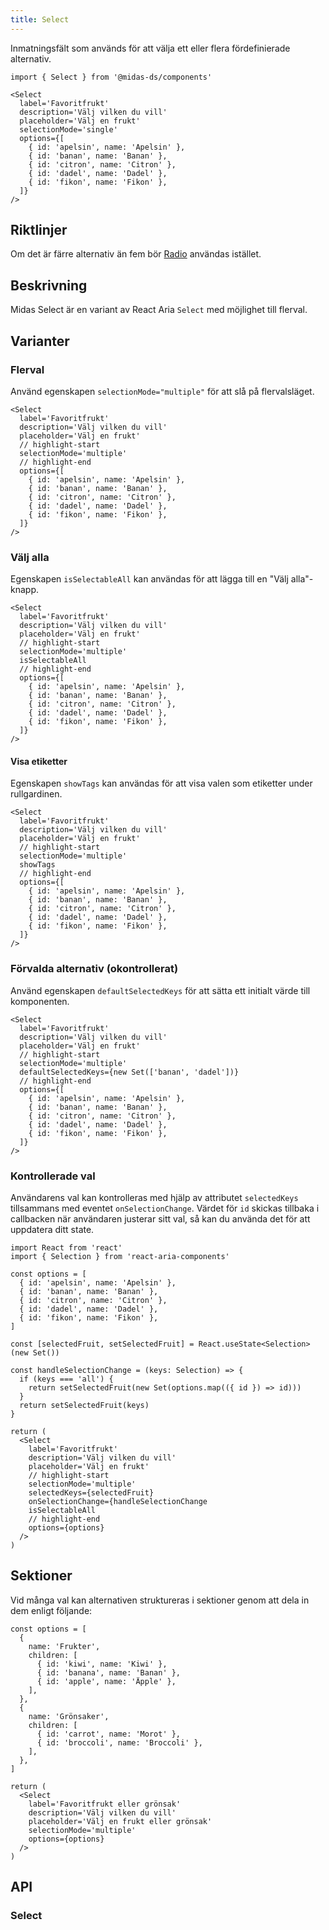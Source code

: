 ```yaml
---
title: Select
---
```



<ComponentHeader
  name='Select'
  friendlyName='Flerval, väljare, dropdown, rullgardin'
/>

Inmatningsfält som används för att välja ett eller flera fördefinierade alternativ.

```tsx
import { Select } from '@midas-ds/components'
```

```tsx
<Select
  label='Favoritfrukt'
  description='Välj vilken du vill'
  placeholder='Välj en frukt'
  selectionMode='single'
  options={[
    { id: 'apelsin', name: 'Apelsin' },
    { id: 'banan', name: 'Banan' },
    { id: 'citron', name: 'Citron' },
    { id: 'dadel', name: 'Dadel' },
    { id: 'fikon', name: 'Fikon' },
  ]}
/>
```

<div className='card'>
  <BasicExample />
</div>

## Riktlinjer

Om det är färre alternativ än fem bör [Radio](./radio.mdx) användas istället.

## Beskrivning

Midas Select är en variant av React Aria `Select` med möjlighet till flerval.

## Varianter

### Flerval

Använd egenskapen `selectionMode="multiple"` för att slå på flervalsläget.

```tsx
<Select
  label='Favoritfrukt'
  description='Välj vilken du vill'
  placeholder='Välj en frukt'
  // highlight-start
  selectionMode='multiple'
  // highlight-end
  options={[
    { id: 'apelsin', name: 'Apelsin' },
    { id: 'banan', name: 'Banan' },
    { id: 'citron', name: 'Citron' },
    { id: 'dadel', name: 'Dadel' },
    { id: 'fikon', name: 'Fikon' },
  ]}
/>
```

<div className='card'>
  <BasicExample selectionMode='multiple' />
</div>

### Välj alla

Egenskapen `isSelectableAll` kan användas för att lägga till en "Välj alla"-knapp.

```tsx
<Select
  label='Favoritfrukt'
  description='Välj vilken du vill'
  placeholder='Välj en frukt'
  // highlight-start
  selectionMode='multiple'
  isSelectableAll
  // highlight-end
  options={[
    { id: 'apelsin', name: 'Apelsin' },
    { id: 'banan', name: 'Banan' },
    { id: 'citron', name: 'Citron' },
    { id: 'dadel', name: 'Dadel' },
    { id: 'fikon', name: 'Fikon' },
  ]}
/>
```

<div className='card'>
  <BasicExample
    selectionMode='multiple'
    isSelectableAll
  />
</div>

#### Visa etiketter

Egenskapen `showTags` kan användas för att visa valen som etiketter under rullgardinen.

```tsx
<Select
  label='Favoritfrukt'
  description='Välj vilken du vill'
  placeholder='Välj en frukt'
  // highlight-start
  selectionMode='multiple'
  showTags
  // highlight-end
  options={[
    { id: 'apelsin', name: 'Apelsin' },
    { id: 'banan', name: 'Banan' },
    { id: 'citron', name: 'Citron' },
    { id: 'dadel', name: 'Dadel' },
    { id: 'fikon', name: 'Fikon' },
  ]}
/>
```

<div className='card'>
  <BasicExample
    selectionMode='multiple'
    showTags
  />
</div>

### Förvalda alternativ (okontrollerat)

Använd egenskapen `defaultSelectedKeys` för att sätta ett initialt värde till komponenten.

```tsx
<Select
  label='Favoritfrukt'
  description='Välj vilken du vill'
  placeholder='Välj en frukt'
  // highlight-start
  selectionMode='multiple'
  defaultSelectedKeys={new Set(['banan', 'dadel'])}
  // highlight-end
  options={[
    { id: 'apelsin', name: 'Apelsin' },
    { id: 'banan', name: 'Banan' },
    { id: 'citron', name: 'Citron' },
    { id: 'dadel', name: 'Dadel' },
    { id: 'fikon', name: 'Fikon' },
  ]}
/>
```

<div className='card'>
  <BasicExample
    selectionMode='multiple'
    defaultSelectedKeys={new Set(['banan', 'dadel'])}
  />
</div>

### Kontrollerade val

Användarens val kan kontrolleras med hjälp av attributet `selectedKeys` tillsammans med eventet `onSelectionChange`.
Värdet för `id` skickas tillbaka i callbacken när användaren justerar sitt val, så kan du använda det för att uppdatera ditt state.

```tsx
import React from 'react'
import { Selection } from 'react-aria-components'

const options = [
  { id: 'apelsin', name: 'Apelsin' },
  { id: 'banan', name: 'Banan' },
  { id: 'citron', name: 'Citron' },
  { id: 'dadel', name: 'Dadel' },
  { id: 'fikon', name: 'Fikon' },
]

const [selectedFruit, setSelectedFruit] = React.useState<Selection>(new Set())

const handleSelectionChange = (keys: Selection) => {
  if (keys === 'all') {
    return setSelectedFruit(new Set(options.map(({ id }) => id)))
  }
  return setSelectedFruit(keys)
}

return (
  <Select
    label='Favoritfrukt'
    description='Välj vilken du vill'
    placeholder='Välj en frukt'
    // highlight-start
    selectionMode='multiple'
    selectedKeys={selectedFruit}
    onSelectionChange={handleSelectionChange
    isSelectableAll
    // highlight-end
    options={options}
  />
)
```

<div className='card'>
  <ControlledExample />
</div>

## Sektioner

Vid många val kan alternativen struktureras i sektioner genom att dela in dem enligt följande:

```tsx
const options = [
  {
    name: 'Frukter',
    children: [
      { id: 'kiwi', name: 'Kiwi' },
      { id: 'banana', name: 'Banan' },
      { id: 'apple', name: 'Äpple' },
    ],
  },
  {
    name: 'Grönsaker',
    children: [
      { id: 'carrot', name: 'Morot' },
      { id: 'broccoli', name: 'Broccoli' },
    ],
  },
]

return (
  <Select
    label='Favoritfrukt eller grönsak'
    description='Välj vilken du vill'
    placeholder='Välj en frukt eller grönsak'
    selectionMode='multiple'
    options={options}
  />
)
```

<div className='card'>
  <SectionedExample />
</div>

## API

### Select

<PropTable name='Select' />
